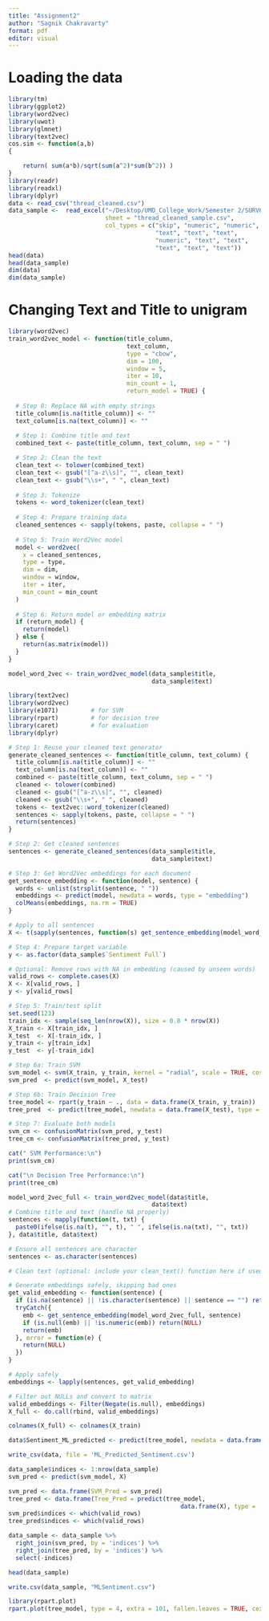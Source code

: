 ```yaml
---
title: "Assignment2"
author: "Sagnik Chakravarty"
format: pdf
editor: visual
---
```


# Loading the data

```r
library(tm)
library(ggplot2)
library(word2vec)
library(uwot)
library(glmnet)
library(text2vec)
cos.sim <- function(a,b) 
{

    return( sum(a*b)/sqrt(sum(a^2)*sum(b^2)) )
} 
library(readr)
library(readxl)
library(dplyr)
data <- read_csv("thread_cleaned.csv")
data_sample <-  read_excel("~/Desktop/UMD_College_Work/Semester 2/SURV622/Assignment/SURV622Project/thread_cleaned_sample_analysis.xlsx", 
                           sheet = "thread_cleaned_sample.csv",
                           col_types = c("skip", "numeric", "numeric",
                                         "text", "text", "text",
                                         "numeric", "text", "text",
                                         "text", "text", "text"))
head(data)
head(data_sample)
dim(data)
dim(data_sample)

```

# Changing Text and Title to unigram

```r
library(word2vec)
train_word2vec_model <- function(title_column,
                                 text_column,
                                 type = "cbow",
                                 dim = 100,
                                 window = 5,
                                 iter = 10,
                                 min_count = 1,
                                 return_model = TRUE) {
  
  # Step 0: Replace NA with empty strings
  title_column[is.na(title_column)] <- ""
  text_column[is.na(text_column)] <- ""
  
  # Step 1: Combine title and text
  combined_text <- paste(title_column, text_column, sep = " ")

  # Step 2: Clean the text
  clean_text <- tolower(combined_text)
  clean_text <- gsub("[^a-z\\s]", "", clean_text)
  clean_text <- gsub("\\s+", " ", clean_text)
  
  # Step 3: Tokenize
  tokens <- word_tokenizer(clean_text)
  
  # Step 4: Prepare training data
  cleaned_sentences <- sapply(tokens, paste, collapse = " ")
  
  # Step 5: Train Word2Vec model
  model <- word2vec(
    x = cleaned_sentences,
    type = type,
    dim = dim,
    window = window,
    iter = iter,
    min_count = min_count
  )
  
  # Step 6: Return model or embedding matrix
  if (return_model) {
    return(model)
  } else {
    return(as.matrix(model))
  }
}


```

```r
model_word_2vec <- train_word2vec_model(data_sample$title, 
                                        data_sample$text)
```

```r
library(text2vec)
library(word2vec)
library(e1071)         # for SVM
library(rpart)         # for decision tree
library(caret)         # for evaluation
library(dplyr)

# Step 1: Reuse your cleaned text generator
generate_cleaned_sentences <- function(title_column, text_column) {
  title_column[is.na(title_column)] <- ""
  text_column[is.na(text_column)] <- ""
  combined <- paste(title_column, text_column, sep = " ")
  cleaned <- tolower(combined)
  cleaned <- gsub("[^a-z\\s]", "", cleaned)
  cleaned <- gsub("\\s+", " ", cleaned)
  tokens <- text2vec::word_tokenizer(cleaned)
  sentences <- sapply(tokens, paste, collapse = " ")
  return(sentences)
}

# Step 2: Get cleaned sentences
sentences <- generate_cleaned_sentences(data_sample$title,
                                        data_sample$text)

# Step 3: Get Word2Vec embeddings for each document
get_sentence_embedding <- function(model, sentence) {
  words <- unlist(strsplit(sentence, " "))
  embeddings <- predict(model, newdata = words, type = "embedding")
  colMeans(embeddings, na.rm = TRUE)
}

# Apply to all sentences
X <- t(sapply(sentences, function(s) get_sentence_embedding(model_word_2vec, s)))

# Step 4: Prepare target variable
y <- as.factor(data_sample$`Sentiment Full`)

# Optional: Remove rows with NA in embedding (caused by unseen words)
valid_rows <- complete.cases(X)
X <- X[valid_rows, ]
y <- y[valid_rows]

# Step 5: Train/test split
set.seed(123)
train_idx <- sample(seq_len(nrow(X)), size = 0.8 * nrow(X))
X_train <- X[train_idx, ]
X_test  <- X[-train_idx, ]
y_train <- y[train_idx]
y_test  <- y[-train_idx]

# Step 6a: Train SVM
svm_model <- svm(X_train, y_train, kernel = "radial", scale = TRUE, cost = 10, probability = TRUE)
svm_pred  <- predict(svm_model, X_test)

# Step 6b: Train Decision Tree
tree_model <- rpart(y_train ~ ., data = data.frame(X_train, y_train))
tree_pred  <- predict(tree_model, newdata = data.frame(X_test), type = "class")

# Step 7: Evaluate both models
svm_cm <- confusionMatrix(svm_pred, y_test)
tree_cm <- confusionMatrix(tree_pred, y_test)

cat(" SVM Performance:\n")
print(svm_cm)

cat("\n Decision Tree Performance:\n")
print(tree_cm)
```

```r
model_word_2vec_full <- train_word2vec_model(data$title, 
                                        data$text)
# Combine title and text (handle NA properly)
sentences <- mapply(function(t, txt) {
  paste0(ifelse(is.na(t), "", t), " ", ifelse(is.na(txt), "", txt))
}, data$title, data$text)

# Ensure all sentences are character
sentences <- as.character(sentences)

# Clean text (optional: include your clean_text() function here if used earlier)

# Generate embeddings safely, skipping bad ones
get_valid_embedding <- function(sentence) {
  if (is.na(sentence) || !is.character(sentence) || sentence == "") return(NULL)
  tryCatch({
    emb <- get_sentence_embedding(model_word_2vec_full, sentence)
    if (is.null(emb) || !is.numeric(emb)) return(NULL)
    return(emb)
  }, error = function(e) {
    return(NULL)
  })
}

# Apply safely
embeddings <- lapply(sentences, get_valid_embedding)

# Filter out NULLs and convert to matrix
valid_embeddings <- Filter(Negate(is.null), embeddings)
X_full <- do.call(rbind, valid_embeddings)

colnames(X_full) <- colnames(X_train)
```

```r
data$Sentiment_ML_predicted <- predict(tree_model, newdata = data.frame(X_full), type = 'class')
```

```r
write_csv(data, file = 'ML_Predicted_Sentiment.csv')
```

```r
data_sample$indices <- 1:nrow(data_sample)
svm_pred <- predict(svm_model, X)
```

```r
svm_pred <- data.frame(SVM_Pred = svm_pred)
tree_pred <- data.frame(Tree_Pred = predict(tree_model,
                                                data.frame(X), type = 'class'))
svm_pred$indices <- which(valid_rows)
tree_pred$indices <- which(valid_rows)

data_sample <- data_sample %>%
  right_join(svm_pred, by = 'indices') %>%
  right_join(tree_pred, by = 'indices') %>%
  select(-indices)
```

```r
head(data_sample)
```

```r
write.csv(data_sample, "MLSentiment.csv")
```

```r
library(rpart.plot)
rpart.plot(tree_model, type = 4, extra = 101, fallen.leaves = TRUE, cex = 0.6)
```




